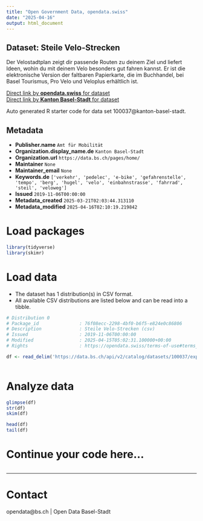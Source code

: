 ```yaml
---
title: "Open Government Data, opendata.swiss"
date: "2025-04-16"
output: html_document
---
```


## Dataset: Steile Velo-Strecken

Der Velostadtplan zeigt dir passende Routen zu deinem Ziel und liefert Ideen, wohin du mit deinem Velo besonders gut fahren kannst. Er ist die elektronische Version der faltbaren Papierkarte, die im Buchhandel, bei Basel Tourismus, Pro Velo und Veloplus erhältlich ist.

[Direct link by **opendata.swiss** for dataset](https://opendata.swiss/de/dataset/steile-velo-strecken)<br>
[Direct link by **Kanton Basel-Stadt** for dataset](https://data.bs.ch/explore/dataset/100037/)

Auto generated R starter code for data set 100037@kanton-basel-stadt.

## Metadata

- **Publisher.name** `Amt für Mobilität`
- **Organization.display_name.de** `Kanton Basel-Stadt`
- **Organization.url** `https://data.bs.ch/pages/home/`
- **Maintainer** `None`
- **Maintainer_email** `None`
- **Keywords.de** `['verkehr', 'pedelec', 'e-bike', 'gefahrenstelle', 'tempo', 'berg', 'hugel', 'velo', 'einbahnstrasse', 'fahrrad', 'steil', 'veloweg']`
- **Issued** `2019-11-06T00:00:00`
- **Metadata_created** `2025-03-21T02:03:44.313110`
- **Metadata_modified** `2025-04-16T02:10:19.219842`


# Load packages

```r

library(tidyverse)
library(skimr)

```

# Load data

-   The dataset has 1 distribution(s) in CSV format.
-   All available CSV distributions are listed below and can be read into a tibble.

```r

# Distribution 0
# Package_id               : 76f08ecc-2298-4bf0-b6f5-e824e0c86806
# Description              : Steile Velo-Strecken (csv)
# Issued                   : 2019-11-06T00:00:00
# Modified                 : 2025-04-15T05:02:31.100000+00:00
# Rights                   : https://opendata.swiss/terms-of-use#terms_by

df <- read_delim('https://data.bs.ch/api/v2/catalog/datasets/100037/exports/csv?use_labels=true')



```

# Analyze data

```r

glimpse(df)
str(df)
skim(df)

head(df)
tail(df)

```

# Continue your code here...

```r

```

------------------------------------------------------------------------

# Contact

opendata@bs.ch | Open Data Basel-Stadt
